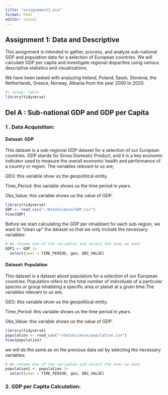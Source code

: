 ```yaml
---
title: "assignement1_eco"
format: html
editor: visual
---
```


## Assignment 1: Data and Descriptive

This assignment is intended to gather, process, and analyze sub-national GDP and population data for a selection of European countries.
We will calculate GDP per capita and investigate regional disparities using various descriptive statistics and visualizations.

We have been tasked with analyzing Ireland, Poland, Spain, Slovenia, the Netherlands, Greece, Norway, Albania from the year 2000 to 2020.

```r
#| setup: lable
library(tidyverse)
```

## Del A : Sub-national GDP and GDP per Capita

### **1 . Data Acquisition:**

#### Dataset: GDP

This dataset is a sub-regional GDP dataset for a selection of our European countries.
GDP stands for Gross Domestic Product, and it is a key economic indicator used to measure the overall economic health and performance of a country or region.
The variables relevant to us are;

GEO: this variable show us the geopolitical entity.

Time_Period: this variable shows us the time period in years.

Obs_Value: this variable shows us the value of GDP.

```r
library(tidyverse)
GDP <- read_csv("~/DataScience/GDP.csv")
View(GDP)
```

Before we start calculating the GDP per inhabitant for each sub-region, we want to "clean up" the dataset so that we only include the necessary variables:

```r
# We rename one of the variables and select the ones we want
GDP1 <- GDP |> 
  select(year = TIME_PERIOD, geo, OBS_VALUE)
```

#### Dataset: Population

This dataset is a dataset about population for a selection of our European countries.
Population refers to the total number of individuals of a particular species or group inhabiting a specific area or planet at a given time.The variables relevant to us are;

GEO: this variable show us the geopolitical entity.

Time_Period: this variable shows us the time period in years.

Obs_Value: this variable shows us the value of GDP.

```r
library(tidyverse)
population <- read_csv("~/DataScience/population.csv")
View(population)
```

we will do the same as on the previous data set by selecting the necessary variables:

```r
# We rename one of the variables and select the ones we want
population1 <- population |> 
  select(year = TIME_PERIOD, geo, OBS_VALUE)
```

### **2. GDP per Capita Calculation:** 
